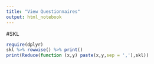 ```yaml
---
title: "View Questionnaires"
output: html_notebook
---
```


#SKL
```r
require(dplyr)
skl %>% rowwise() %>% print()
print(Reduce(function (x,y) paste(x,y,sep = ','),skl))

```
